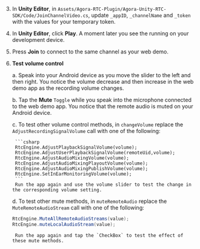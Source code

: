 <PlatformWrapper platform="unity">

3. In **Unity Editor**, in `Assets/Agora-RTC-Plugin/Agora-Unity-RTC-SDK/Code/JoinChannelVideo.cs`, update `_appID`, `_channelName` and `_token` with the values for your temporary token.

5. In **Unity Editor**, click **Play**. A moment later you see the <Vpl k="CLIENT" /> running on your development device.

6. Press **Join** to connect to the same channel as your web demo.

7. **Test volume control**

    a. Speak into your Android device as you move the slider to the left and then right. You notice the volume decrease and then increase in the web demo app as the recording volume changes.

    b. Tap the **Mute** `Toggle` while you speak into the microphone connected to the web demo app.
        You notice that the remote audio is muted on your Android device.

    c. To test other volume control methods, in `changeVolume` replace the `AdjustRecordingSignalVolume` call with one of the following:

        ```csharp
        RtcEngine.AdjustPlaybackSignalVolume(volume);
        RtcEngine.AdjustUserPlaybackSignalVolume(remoteUid,volume);
        RtcEngine.AdjustAudioMixingVolume(volume);
        RtcEngine.AdjustAudioMixingPlayoutVolume(volume);
        RtcEngine.AdjustAudioMixingPublishVolume(volume);
        RtcEngine.SetInEarMonitoringVolume(volume);
        ```
        Run the app again and use the volume slider to test the change in the corresponding volume setting.

    d. To test other mute methods, in `muteRemoteAudio` replace the `MuteRemoteAudioStream` call with one of the following:

    ```csharp
    RtcEngine.MuteAllRemoteAudioStreams(value);
    RtcEngine.muteLocalAudioStream(value);
    ```
        Run the app again and tap the `CheckBox` to test the effect of these mute methods.

</PlatformWrapper>

